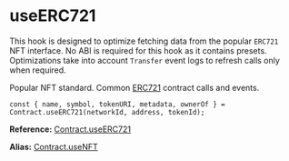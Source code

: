 # useERC721

This hook is designed to optimize fetching data from the popular `ERC721` NFT interface.
No ABI is required for this hook as it contains presets.
Optimizations take into account `Transfer` event logs to refresh calls only when required.

Popular NFT standard. Common [ERC721](https://github.com/ethereum/EIPs/blob/master/EIPS/eip-721.md) contract calls and events.

```tsx
const { name, symbol, tokenURI, metadata, ownerOf } = Contract.useERC721(networkId, address, tokenId);
```

**Reference:** [Contract.useERC721](#)

**Alias:** [Contract.useNFT](#)
